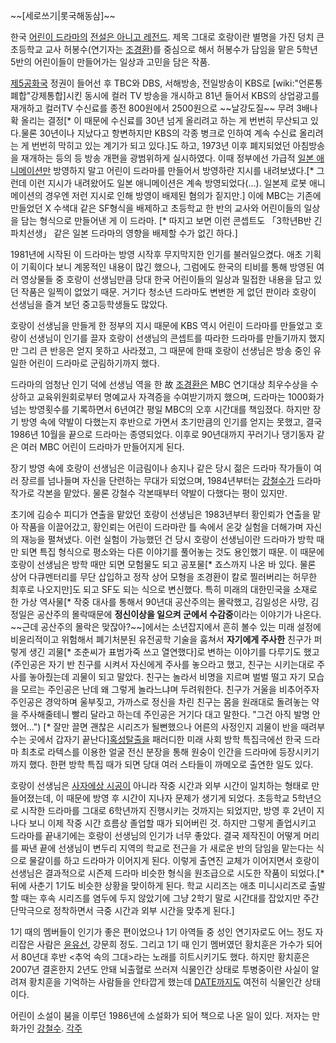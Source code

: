 {{{#!html
<object type='application/x-shockwave-flash' id='sja5XATwpUA$' width='502px' height='405px' align='middle' classid='clsid:d27cdb6e-ae6d-11cf-96b8-444553540000' codebase='http://fpdownload.macromedia.com/pub/shockwave/cabs/flash/swflash.cab#version=9,0,0,0'><param name='movie' value='http://flvs.daum.net/flvPlayer.swf?vid=sja5XATwpUA$' /><param name='allowScriptAccess' value='always' /><param name='allowFullScreen' value='true' /><param name='bgcolor' value='#000000' /><param name='wmode' value='opaque' /><embed src='http://flvs.daum.net/flvPlayer.swf?vid=sja5XATwpUA$' width='502px' height='405px' allowScriptAccess='always' type='application/x-shockwave-flash' allowFullScreen='true' bgcolor='#000000' ></embed></object>
}}}
~~[세로쓰기|롯국해동삼]~~

한국 [[어린이 드라마]]의 [[전설은 아니고 레전드]]. 
제목 그대로 호랑이란 별명을 가진 덩치 큰 초등학교 교사 허봉수(연기자는 [[조경환]])를 중심으로 해서 허봉수가 담임을 맡은 5학년 5반의 어린이들이 만들어가는 일상과 고민을 담은 작품.  

[[제5공화국]] 정권이 들어선 후 TBC와 DBS, 서해방송, 전일방송이 KBS로 [wiki:"언론통폐합"강제통합]시킨 동시에 컬러 TV 방송을 개시하고 81년 들어서 KBS의 상업광고를 재개하고 컬러TV 수신료를 종전 800원에서 2500원으로 ~~날강도질~~ 무려 3배나 확 올리는 결정[* 이 때문에 수신료를 30년 넘게 올리려고 하는 게 번번히 무산되고 있다.물론 30년이나 지났다고 항변하지만 KBS의 각종 병크로 인하여 계속 수신료 올리려는 게 번번히 막히고 있는 계기가 되고 있다.]도 하고, 1973년 이후 폐지되었던 아침방송을 재개하는 등의 등 방송 개편을 광범위하게 실시하였다. 이때 정부에선 가급적 [[일본 애니메이션]]만 방영하지 말고 어린이 드라마를 만들어서 방영하란 지시를 내려보냈다.[* 그런데 이런 지시가 내려왔어도 일본 애니메이션은 계속 방영되었다(...). 일본제 로봇 애니메이션의 경우엔 저런 지시로 인해 방영이 배제된 혐의가 짙지만.] 이에 MBC는 기존에 만들었던 X 수색대 같은 SF형식을 배제하고 초등학교 한 반의 교사와 어린이들의 일상을 담는 형식으로 만들어낸 게 이 드라마. [* 따지고 보면 이런 콘셉트도 「3학년B반 긴파치선생」 같은 일본 드라마의 영향을 배제할 수가 없긴 하다.]  

1981년에 시작된 이 드라마는 방영 시작후  무지막지한 인기를 불러일으켰다. 애초 기획이 기획이다 보니 계몽적인 내용이 많긴 했으나, 그럼에도 한국의 티비를 통해 방영된 여러 영상물들 중 호랑이 선생님만큼 당대 한국 어린이들의 일상과 밀접한 내용을 담고 있던 작품은 일찍이 없었기 때문. 거기다 청소년 드라마도 변변한 게 없던 판이라 호랑이 선생님을 즐겨 보던 중고등학생들도 많았다.   

호랑이 선생님을 만들게 한 정부의 지시 때문에 KBS 역시 어린이 드라마를 만들었고 호랑이 선생님이 인기를 끌자 호랑이 선생님의 콘셉트를 따라한 드라마를 만들기까지 했지만 그리 큰 반응은 얻지 못하고 사라졌고, 그 때문에 한때 호랑이 선생님은 방송 중인 유일한 어린이 드라마로 군림하기까지 했다. 

드라마의 엄청난 인기 덕에 선생님 역을 한 故 [[조경환]]은 MBC 연기대상 최우수상을 수상하고 교육위원회로부터 명예교사 자격증을 수여받기까지 했으며, 드라마는 1000화가 넘는 방영횟수를 기록하면서 6년여간 평일 MBC의 오후 시간대를 책임졌다. 하지만 장기 방영 속에 약발이 다했는지 후반으로 가면서 초기만큼의 인기를 얻지는 못했고, 결국 1986년 10월을 끝으로 드라마는 종영되었다. 이후로 90년대까지 꾸러기나 댕기동자 같은 여러 MBC 어린이 드라마가 만들어지게 된다.   

장기 방영 속에 호랑이 선생님은 이금림이나 송지나 같은 당시 젊은 드라마 작가들이 여러 장르를 넘나들며 자신을 단련하는 무대가 되었으며, 1984년부터는 [[강철수]]가 드라마 작가로 각본을 맡았다. 물론 강철수 각본때부터 약발이 다했다는 평이 있지만.

초기에 김승수 피디가 연출을 맡았던 호랑이 선생님은 1983년부터 황인뢰가 연출을 맡아 작품을 이끌어갔고, 황인뢰는 어린이 드라마란 틀 속에서 온갖 실험을 더해가며 자신의 재능을 펼쳐냈다. 이런 실험이 가능했던 건 당시 호랑이 선생님이란 드라마가 방학 때만 되면 특집 형식으로  평소와는 다른 이야기를 풀어놓는 것도 용인했기 때문. 이 때문에 호랑이 선생님은 방학 때만 되면 모험물도 되고 공포물[* 죠스까지 나온 바 있다. 물론 상어 다큐멘터리를 무단 삽입하고 정작 상어 모형을 조경환이 칼로 찔러버리는 허무한 최후로 나오지만]도 되고 SF도 되는 식으로 변신했다. 특히 미래의 대한민국을 소재로 한 가상 역사물[* 작중 대사를 통해서 90년대 공산주의는 몰락했고, 김일성은 사망, 김정일은 공산주의 몰락때문에 '''정신이상을 일으켜 군에서 수감중'''이라는 이야기가 나온다. ~~근데 공산주의 몰락은 맞잖아?~~]에서는 소년잡지에서 흔히 볼수 있는 미래 설정에 비윤리적이고 위험해서 폐기처분된 유전공학 기술을 훔쳐서 '''자기에게 주사한''' 친구가 퍼렇게 생긴 괴물[* 조춘씨가 표범가죽 쓰고 열연했다]로 변하는 이야기를 다루기도 했고 (주인공은 자기 반 친구를 시켜서 자신에게 주사를 놓으라고 했고, 친구는 시키는대로 주사를 놓아줬는데 괴물이 되고 말았다. 친구는 놀라서 비명을 지르며 벌벌 떨고 자기 모습을 모르는 주인공은 난데 왜 그렇게 놀라느냐며 두려워한다. 친구가 거울을 비추어주자 주인공은 경악하며 울부짖고, 가까스로 정신을 차린 친구는 몸을 원래대로 돌려놓는 약을 주사해줄테니 빨리 달라고 하는데 주인공은 거기다 대고 말한다. "그건 아직 발명 안했어...") [* 잘만 끌면 괜찮은 시리즈가 될뻔했으나 어른의 사정인지 괴물이 반을 때려부수는 곳에서 갑자기 끝난다][[혹성탈출]]을 패러디한 미래 사회 방학 특집극에선 한국 드라마 최초로 라텍스를 이용한 얼굴 전신 분장을 통해 원숭이 인간을 드라마에 등장시키기까지 했다.
한편 방학 특집 때가 되면 당대 여러 스타들이 까메오로 출연한 일도 있다. 

호랑이 선생님은 [[사자에상 시공]]이 아니라 작중 시간과 외부 시간이 일치하는 형태로 만들어졌는데, 이 때문에 방영 후 시간이 지나자 문제가 생기게 되었다. 초등학교 5학년으로 시작한 드라마를 그대로 6학년까지 진행시키는 것까지는 되었지만, 방영 후 2년이 지나다 보니 이제 작중 시간 흐름상 졸업할 때가 되어버린 것. 하지만 그렇게 졸업시키고 드라마를 끝내기에는 호랑이 선생님의 인기가 너무 좋았다. 결국 제작진이 어떻게 머리를 짜낸 끝에 선생님이 변두리 지역의 학교로 전근을 가 새로운 반의 담임을 맡는다는 식으로 물갈이를 하고 드라마가 이어지게 된다. 이렇게 출연진 교체가 이어지면서 호랑이 선생님은 결과적으로 시즌제 드라마 비슷한 형식을 원조급으로 시도한 작품이 되었다.[* 뒤에 사춘기 1기도 비슷한 상황을 맞이하게 된다. 학교 시리즈는 애초 미니시리즈로 출발할 때는 후속 시리즈를 염두에 두지 않았기에 그냥 2학기 말로 시간대를 잡았지만 주간 단막극으로 정착하면서 극중 시간과 외부 시간을 맞추게 된다.]  
   
1기 때의 멤버들이 인기가 좋은 편이었으나 1기 아역들 중 성인 연기자로도 어느 정도 자리잡은 사람은 [[윤유선]], 강문희 정도. 그리고 1기 때 인기 멤버였던 황치훈은 가수가 되어서 80년대 후반 <추억 속의 그대>라는 노래를 히트시키기도 했다. 하지만 황치훈은 2007년 결혼한지 2년도 안돼 뇌출혈로 쓰러져 식물인간 상태로 투병중이란 사실이 알려져 황치훈을 기억하는 사람들을 안타깝게 했는데 [[DATE]]까지도 여전히 식물인간 상태이다.

어린이 소설이 붐을 이루던 1986년에 소설화가 되어 책으로 나온 일이 있다. 저자는 만화가인 [[강철수]]. 
[[각주]]
